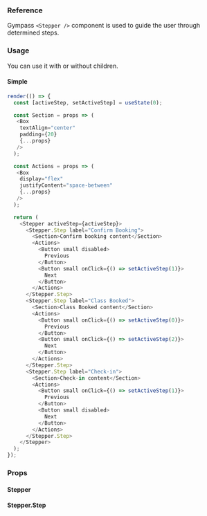 ### Reference

Gympass `<Stepper />` component is used to guide the user through determined steps.

### Usage

You can use it with or without children.

#### Simple

```javascript state=true
render(() => {
  const [activeStep, setActiveStep] = useState(0);

  const Section = props => (
   <Box
    textAlign="center"
    padding={20}
    {...props}
   />
  );

  const Actions = props => (
   <Box
    display="flex"
    justifyContent="space-between"
    {...props}
   />
  );

  return (
    <Stepper activeStep={activeStep}>
      <Stepper.Step label="Confirm Booking">
        <Section>Confirm booking content</Section>
        <Actions>
          <Button small disabled>
            Previous
          </Button>
          <Button small onClick={() => setActiveStep(1)}>
            Next
          </Button>
        </Actions>
      </Stepper.Step>
      <Stepper.Step label="Class Booked">
        <Section>Class Booked content</Section>
        <Actions>
          <Button small onClick={() => setActiveStep(0)}>
            Previous
          </Button>
          <Button small onClick={() => setActiveStep(2)}>
            Next
          </Button>
        </Actions>
      </Stepper.Step>
      <Stepper.Step label="Check-in">
        <Section>Check-in content</Section>
        <Actions>
          <Button small onClick={() => setActiveStep(1)}>
            Previous
          </Button>
          <Button small disabled>
            Next
          </Button>
        </Actions>
      </Stepper.Step>
    </Stepper>
  );
});
```

### Props

#### Stepper

<PropsTable component="Stepper" platform="web" />

#### Stepper.Step

<PropsTable component="Stepper.Step" platform="web" />
